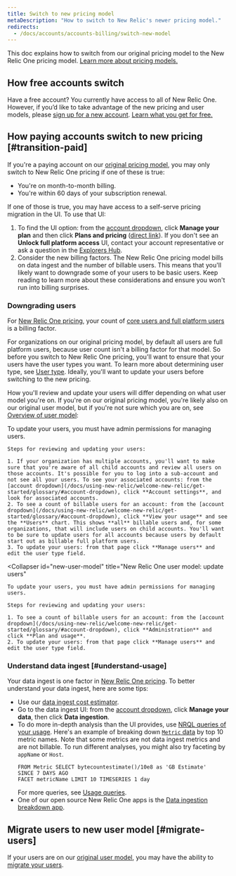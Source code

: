 ```yaml
---
title: Switch to new pricing model
metaDescription: "How to switch to New Relic's newer pricing model."
redirects: 
  - /docs/accounts/accounts-billing/switch-new-model
---
```


This doc explains how to switch from our original pricing model to the New Relic One pricing model. [Learn more about pricing models.](/docs/accounts/original-accounts-billing/original-product-based-pricing/overview-pricing-models)

## How free accounts switch

Have a free account? You currently have access to all of New Relic One. However, if you’d like to take advantage of the new pricing and user models, please [sign up for a new account](https://newrelic.com/signup/). [Learn what you get for free.](/docs/accounts/accounts-billing/new-relic-one-pricing-billing/new-relic-one-pricing-billing/#free)

## How paying accounts switch to new pricing [#transition-paid]

If you're a paying account on our [original pricing model](/docs/accounts/original-accounts-billing/original-product-based-pricing/overview-user-models), you may only switch to New Relic One pricing if one of these is true:

* You're on month-to-month billing.
* You're within 60 days of your subscription renewal.

If one of those is true, you may have access to a self-serve pricing migration in the UI. To use that UI:

1. To find the UI option: from the [account dropdown](/docs/using-new-relic/welcome-new-relic/get-started/glossary/#account-dropdown), click **Manage your plan** and then click **Plans and pricing** ([direct link](https://one.newrelic.com/launcher/nr1-core.settings?pane=eyJhY2NvdW50SWQiOjI0NDEyODYsIm5lcmRsZXRJZCI6ImNvbW1lcmNlLW5lcmRsZXRzLm5yLXNob3AtZW50cnkiLCJwYXRoIjoiL3BsYW5zLWFuZC1wcmljaW5nIiwibWlncmF0aW9uRWxpZ2libGUiOnRydWUsImFjY291bnROYW1lIjoiU3RyYWRvcyBMYWJzIn0=&platform[accountId]=)). If you don't see an **Unlock full platform access** UI, contact your account representative or ask a question in the [Explorers Hub](https://discuss.newrelic.com/).
2. Consider the new billing factors. The New Relic One pricing model bills on data ingest and the number of billable users. This means that you'll likely want to downgrade some of your users to be basic users. Keep reading to learn more about these considerations and ensure you won't run into billing surprises.

### Downgrading users

For [New Relic One pricing](/docs/accounts/accounts-billing/new-relic-one-pricing-billing/new-relic-one-pricing-billing/), your count of [core users and full platform users](/docs/accounts/accounts-billing/new-relic-one-user-management/user-type) is a billing factor.

For organizations on our original pricing model, by default all users are full platform users, because user count isn't a billing factor for that model. So before you switch to New Relic One pricing, you'll want to ensure that your users have the user types you want. To learn more about determining user type, see [User type](/docs/accounts/accounts-billing/new-relic-one-user-management/user-type). Ideally, you'll want to update your users before switching to the new pricing.

How you'll review and update your users will differ depending on what user model you're on. If you're on our original pricing model, you're likely also on our original user model, but if you're not sure which you are on, see [Overview of user model](/docs/accounts/original-accounts-billing/original-product-based-pricing/overview-user-models):

<CollapserGroup>
  <Collapser
    id="original-model"
    title="Original user model: update users"
  >
    To update your users, you must have admin permissions for managing users.

    Steps for reviewing and updating your users:

    1. If your organization has multiple accounts, you'll want to make sure that you're aware of all child accounts and review all users on those accounts. It's possible for you to log into a sub-account and not see all your users. To see your associated accounts: from the [account dropdown](/docs/using-new-relic/welcome-new-relic/get-started/glossary/#account-dropdown), click **Account settings**, and look for associated accounts.
    2. To see a count of billable users for an account: from the [account dropdown](/docs/using-new-relic/welcome-new-relic/get-started/glossary/#account-dropdown), click **View your usage** and see the **Users** chart. This shows **all** billable users and, for some organizations, that will include users on child accounts. You'll want to be sure to update users for all accounts because users by default start out as billable full platform users.
    3. To update your users: from that page click **Manage users** and edit the user type field.
  </Collapser>

  <Collapser
    id="new-user-model"
    title="New Relic One user model: update users"
  >
    To update your users, you must have admin permissions for managing users.

    Steps for reviewing and updating your users:

    1. To see a count of billable users for an account: from the [account dropdown](/docs/using-new-relic/welcome-new-relic/get-started/glossary/#account-dropdown), click **Administration** and click **Plan and usage**.
    2. To update your users: from that page click **Manage users** and edit the user type field.
  </Collapser>
</CollapserGroup>

### Understand data ingest [#understand-usage]

Your data ingest is one factor in [New Relic One pricing](/docs/accounts/accounts-billing/new-relic-one-pricing-billing/new-relic-one-pricing-billing). To better understand your data ingest, here are some tips:

* Use our [data ingest cost estimator](/docs/data-apis/manage-data/calculate-data-ingest).
* Go to the data ingest UI: from the [account dropdown](/docs/using-new-relic/welcome-new-relic/get-started/glossary/#account-dropdown), click **Manage your data**, then click **Data ingestion**.
* To do more in-depth analysis than the UI provides, use [NRQL queries of your usage](/docs/accounts/accounts-billing/new-relic-one-pricing-billing/usage-queries-alerts). Here's an example of breaking down [`Metric` data](/docs/telemetry-data-platform/understand-data/new-relic-data-types/#dimensional-metrics) by top 10 metric names. Note that some metrics are not data ingest metrics and are not billable. To run different analyses, you might also try faceting by `appName` or `Host`.
  ```
  FROM Metric SELECT bytecountestimate()/10e8 as 'GB Estimate' 
  SINCE 7 DAYS AGO 
  FACET metricName LIMIT 10 TIMESERIES 1 day
  ```
  For more queries, see [Usage queries](/docs/accounts/accounts-billing/new-relic-one-pricing-users/usage-queries-alerts/).
* One of our open source New Relic One apps is the [Data ingestion breakdown app](https://developer.newrelic.com/instant-observability/account-data-ingestion/51e66f0d-153c-493c-a75c-a386c3f170ce).

## Migrate users to new user model [#migrate-users]

If your users are on our [original user model](/docs/accounts/original-accounts-billing/original-users-roles/overview-user-models), you may have the ability to [migrate your users](/docs/accounts/original-accounts-billing/original-users-roles/user-migration/).

